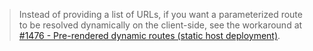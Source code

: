 > Instead of providing a list of URLs, if you want a parameterized route to be resolved dynamically on the client-side, see the workaround at [#1476 - Pre-rendered dynamic routes (static host deployment)](https://github.com/vikejs/vike/issues/1476).
